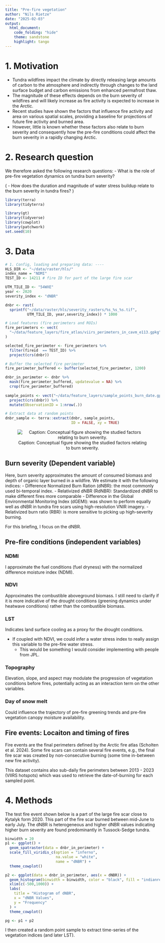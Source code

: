 ```yaml
---
title: "Pre-fire vegetation"
author: "Nils Rietze"
date: "2025-02-03"
output:
  html_document:
    code_folding: "hide"
    theme: sandstone
    highlight: tango
---
```


# 1. Motivation
- Tundra wildfires impact the climate by directly releasing large amounts of carbon to the atmosphere and indirectly through changes to the land surface budget and carbon emissions from enhanced permafrost thaw.
- The magnitude of these effects depends on the burn severity of wildfires and will likely increase as fire activity is expected to increase in the Arctic.
- Recent studies have shown the factors that influence fire activity and area on various spatial scales, providing a baseline for projections of future fire activity and burned area.
- However, little is known whether these factors also relate to burn severity and consequently how the pre-fire conditions could affect the burn severity in a rapidly changing Arctic.

# 2. Research question
We therefore asked the following research questions:
- What is the role of pre-fire vegetation dynamics on tundra burn severity?

(
- How does the duration and magnitude of water stress buildup relate to the burn severity in tundra fires?
)

```r
library(terra)
library(tidyterra)

library(gt)
library(tidyverse)
library(cowplot)
library(patchwork)
set.seed(10)
```

# 3. Data
```r
# 1. Config, loading and preparing data: ----
HLS_DIR <- "~/data/raster/hls/"
index_name = "NDMI"
TEST_ID <- 14211 # fire ID for part of the large fire scar

UTM_TILE_ID <- "54WXE"
year <- 2020
severity_index <- "dNBR"

dnbr <- rast(
  sprintf("~/data/raster/hls/severity_rasters/%s_%s_%s.tif",
          UTM_TILE_ID, year,severity_index)) * 1000

# Load features (fire perimeters and ROIs)
fire_perimeters <- vect(
  "~/data/feature_layers/fire_atlas/viirs_perimeters_in_cavm_e113.gpkg"
)

selected_fire_perimeter <- fire_perimeters %>% 
  filter(fireid  == TEST_ID) %>%
  project(crs(dnbr))

# Buffer the selected fire perimeter
fire_perimeter_buffered <- buffer(selected_fire_perimeter, 1200)

dnbr_in_perimeter <- dnbr %>% 
  mask(fire_perimeter_buffered, updatevalue = NA) %>% 
  crop(fire_perimeter_buffered)
  
sample_points <- vect("~/data/feature_layers/sample_points_burn_date.gpkg") %>% 
  project(crs(dnbr)) %>% 
  mutate(ObservationID = 1:nrow(.))

# Extract data at random points 
dnbr_sample <- terra::extract(dnbr, sample_points,
                              ID = FALSE, xy = TRUE) 
```

<center>![Caption: Conceptual figure showing the studied factors relating to burn severity.](figures/conceptual_figure_sketch.JPG)</center>

## Burn severity (Dependent variable)
Here, burn severity approximates the amount of consumed biomass and depth of organic layer burned in a wildfire. We estimate it with the following indices:
  - Difference Normalized Burn Ration (dNBR): the most commonly used bi-temporal index.
  - Relativized dNBR (RdNBR): Standardized dNBR to make different fires more comparable
  - Difference in the Global Environmental Monitoring Index (dGEMI): was shown to perform equally well as dNBR in tundra fire scars using high-resolution VNIR imagery.
  - Relativized burn ratio (RBR): is more sensitive to picking up high-severity burning.
  
For this briefing, I focus on the dNBR. 

## Pre-fire conditions (independent variables)
### NDMI
I approximate the fuel conditions (fuel dryness) with the normalized difference moisture index (NDMI). 

### NDVI
Approximates the combustible aboveground biomass. I still need to clarify if it is more indicative of the drought conditions (greening dynamics under heatwave conditions) rather than the combustible biomass.

### LST
Indicates land surface cooling as a proxy for the drought conditions. 

- If coupled with NDVI, we could infer a water stress index to really assign this variable to the pre-fire water stress. 
  - This would be something I would consider implementing with people from JPL.

### Topography
Elevation, slope, and aspect may modulate the progression of vegetation conditions before fires, potentially acting as an interaction term on the other variables.

### Day of snow melt
Could influence the trajectory of pre-fire greening trends and pre-fire vegetation canopy moisture availability.

## Fire events: Locaiton and timing of fires
Fire events are the final perimeters defined by the Arctic fire atlas (Scholten et al. 2024). Some fire scars can contain several fire events, e.g., the final fire scar was created by non-consecutive burning (some time in-between new fire activity).

This dataset contains also sub-daily fire perimeters between 2013 - 2023 (VIIRS hotspots) which was used to retrieve the date-of-burning for each sampled point.

# 4. Methods
The test fire event shown below is a part of the large fire scar close to Kytalyk form 2020. This part of the fire scar burned between mid-June to early July. The dNBR is heterogeneous and higher dNBR values indicating higher burn severity are found predominantly in Tussock-Sedge tundra.
```r
binwidth = 20
p1 <- ggplot() +
  geom_spatraster(data = dnbr_in_perimeter) +
  scale_fill_viridis_c(option = "inferno",
                       na.value = "white",
                       name = "dNBR") +
  theme_cowplot()

p2 <- ggplot(data = dnbr_in_perimeter, aes(x = dNBR)) +
  geom_histogram(binwidth = binwidth, color = "black", fill = "indianred1") +
  xlim(c(-500,1000)) +
  labs(
    title = "Histogram of dNBR",
    x = "dNBR Values",
    y = "Frequency"
  ) +
  theme_cowplot()

pg <- p1 + p2
```
I then created a random point sample to extract time-series of the vegetation indices (and later LST). 

